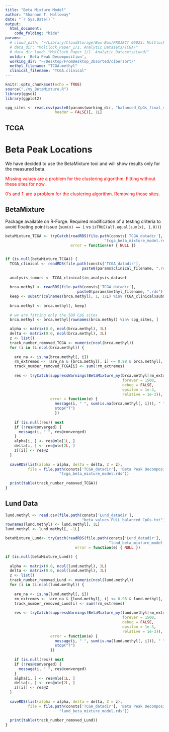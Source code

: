 ```yaml
---
title: "Beta Mixture Model"
author: "Shannon T. Holloway"
date: "`r Sys.Date()`"
output: 
  html_document:
    code_folding: "hide"
params:
  # cloud_path: "~/Library/CloudStorage/Box-Box/PROJECT 06023: MolClocks/"
  # data_dir: "MolClock_Paper_1/1. Analytic Datasets/TCGA/"
  # data_dir_lund: "MolClock_Paper_1/1. Analytic Datasets/Lund/"
  outdir: 'Beta Peak Decomposition',
  working_dir: "~/Desktop/FromDesktop_2bsorted/cibersort/"
  methyl_filename: "TCGA.methyl"
  clinical_filename: "TCGA.clinical"
---
```


```r
knitr::opts_chunk$set(echo = TRUE)
source("./my_BetaMixture.R")
library(ggsci)
library(ggplot2)
```

```r
cpg_sites <- read.csv(paste0(params$working_dir, "balanced_CpGs_final_set.txt"),
                      header = FALSE)[, 1L]
```

## TCGA

# Beta Peak Locations {.tabset}

We have decided to use the BetaMixture tool and will show results only for the
measured beta.

<span style="color:red">Missing values are a problem for the clustering algorithm.
Fitting without these sites for now.</span>

<span style="color:red">0's and 1' are a problem for the clustering algorithm.
Removing those sites.</span>

## BetaMixture

Package available on R-Forge. Required modification of a testing criteria
to avoid floating point issue (`sum(x) == 1` vs `isTRUE(all.equal(sum(x), 1.0))`)

```r
betaMixture_TCGA <- tryCatch(readRDS(file.path(consts['TCGA_datadir'],
                                            "tcga_beta_mixture_model.rds")),
                             error = function(e) { NULL })


if (is.null(betaMixture_TCGA)) {
  TCGA_clinical <- readRDS(file.path(consts['TCGA_datadir'],
                                  paste0(params$clinical_filename, ".rds")))
  
  analysis_tumors <- TCGA_clinical$in_analysis_dataset
  
  brca.methyl <- readRDS(file.path(consts['TCGA_datadir'],
                                paste0(params$methyl_filename, ".rds")))
  keep <- substr(colnames(brca.methyl), 1, 12L) %in% TCGA_clinical$submitter_id[analysis_tumors]
  
  brca.methyl <- brca.methyl[, keep]
  
  # we are fitting only the 500 CpG sites
  brca.methyl <- brca.methyl[rownames(brca.methyl) %in% cpg_sites, ]

  alpha <- matrix(0.0, ncol(brca.methyl), 3L)
  delta <- matrix(0.0, ncol(brca.methyl), 3L)
  z <- list()
  track_number_removed_TCGA <- numeric(ncol(brca.methyl))
  for (i in 1L:ncol(brca.methyl)) {
    
    are_na <- is.na(brca.methyl[, i])
    rm_extremes <- !are_na & {brca.methyl[, i] <= 0.98 & brca.methyl[, i] >= 0.02}
    track_number_removed_TCGA[i] <- sum(!rm_extremes)
    
    res <- tryCatch(suppressWarnings(BetaMixture_my(brca.methyl[rm_extremes, i], K = 3, 
                                                    forever = 1500,
                                                    debug = FALSE,
                                                    epsilon = 1e-3, 
                                                    relative = 1e-3)),
                    error = function(e) {
                      message(i, " ", sum(is.na(brca.methyl[, i])), " ", e$message)
                      stop("T")
                      })
    
    if (is.null(res)) next
    if (!res@converged) {
      message(i, " ", res@converged)
    }
    alpha[i, ] <- res@mle[1L, ]
    delta[i, ] <- res@mle[2L, ]
    z[[i]] <- res@Z
  }
  
  saveRDS(list(alpha = alpha, delta = delta, Z = z), 
          file = file.path(consts['TCGA_datadir'], 'Beta Peak Decomposition', 'TCGA',
                        "tcga_beta_mixture_model.rds"))
  
  print(table(track_number_removed_TCGA))
}
```

## Lund Data

```r
lund.methyl <- read.csv(file.path(consts['Lund_datadir'], 
                                  "beta_values_FULL_balanced_CpGs.txt"), sep = "\t")
rownames(lund.methyl) <- lund.methyl[, 1L]
lund.methyl <- lund.methyl[, -1L]
```

```r
betaMixture_Lund<- tryCatch(readRDS(file.path(consts['Lund_datadir'],
                                              "lund_beta_mixture_model.rds")),
                               error = function(e) { NULL })

if (is.null(betaMixture_Lund)) {
  
  alpha <- matrix(0.0, ncol(lund.methyl), 3L)
  delta <- matrix(0.0, ncol(lund.methyl), 3L)
  z <- list()
  track_number_removed_Lund <- numeric(ncol(lund.methyl))
  for (i in 1L:ncol(lund.methyl)) {
    
    are_na <- is.na(lund.methyl[, i])
    rm_extremes <- !are_na & {lund.methyl[, i] <= 0.98 & lund.methyl[, i] >= 0.02}
    track_number_removed_Lund[i] <- sum(!rm_extremes)
    
    res <- tryCatch(suppressWarnings(BetaMixture_my(lund.methyl[rm_extremes, ], K = 3, 
                                                    forever = 1500,
                                                    debug = FALSE,
                                                    epsilon = 1e-3, 
                                                    relative = 1e-3)),
                    error = function(e) {
                      message(i, " ", sum(is.na(lund.methyl[, i])), " ", e$message)
                      stop("T")
                    })
  
    if (is.null(res)) next
    if (!res@converged) {
      message(i, " ", res@converged)
    }
    alpha[i, ] <- res@mle[1L, ]
    delta[i, ] <- res@mle[2L, ]
    z[[i]] <- res@Z
  }
  
  saveRDS(list(alpha = alpha, delta = delta, Z = z), 
          file = file.path(consts['TCGA_datadir'], 'Beta Peak Decomposition', 'Lund'
                        "lund_beta_mixture_model.rds"))
  
  print(table(track_number_removed_Lund))
}
```